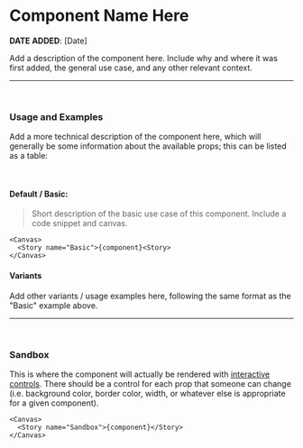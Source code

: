 
<Meta title="Guide/Component Story MDX Template" />

# Component Name Here

**DATE ADDED**: \[Date]

Add a description of the component here. Include why and where it was first added,
the general use case, and any other relevant context.

---

<br />

### Usage and Examples

Add a more technical description of the component here, which will generally be some information
about the available props; this can be listed as a table:

<br />

#### Default / Basic:

> Short description of the basic use case of this component. Include a code snippet and canvas.

```
<Canvas>
  <Story name="Basic">{component}<Story>
</Canvas>
```

#### Variants

Add other variants / usage examples here, following the same format as the "Basic" example above.

---

<br />

### Sandbox

This is where the component will actually be rendered with [interactive controls](https://storybook.js.org/docs/react/essentials/controls/). There should be a control
for each prop that someone can change (i.e. background color, border color, width, or whatever else is appropriate for a given
component).

```
<Canvas>
  <Story name="Sandbox">{component}</Story>
</Canvas>
```
